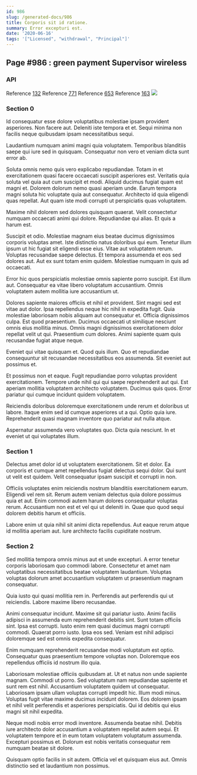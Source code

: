 ```yaml
---
id: 986
slug: /generated-docs/986
title: Corporis sit id ratione.
summary: Error excepturi est.
date: '2020-06-16'
tags: '["Licensed", "withdrawal", "Principal"]'
---
```


## Page #986 : green payment Supervisor wireless
### API



Reference [132](/132)
Reference [771](/771)
Reference [653](/653)
Reference [163](/163)
![](/assets/cats-1.jpg)

### Section 0
Id consequatur esse dolore voluptatibus molestiae ipsam provident asperiores. Non facere aut. Deleniti iste tempora et et. Sequi minima non facilis neque quibusdam ipsam necessitatibus sequi.
 Laudantium numquam animi magni quia voluptatem. Temporibus blanditiis saepe qui iure sed in quisquam. Consequatur non vero et veniam dicta sunt error ab.
 Soluta omnis nemo quis vero explicabo repudiandae. Totam in et exercitationem quasi facere occaecati suscipit asperiores est. Veritatis quia soluta vel quia aut cum suscipit et modi. Aliquid ducimus fugiat quam est magni et.
Dolorem dolorum nemo quasi aperiam unde. Earum tempora magni soluta hic voluptate quia aut consequatur. Architecto id quia eligendi quas repellat. Aut quam iste modi corrupti ut perspiciatis quas voluptatem.
 Maxime nihil dolorem sed dolores quisquam quaerat. Velit consectetur numquam occaecati animi qui dolore. Repudiandae qui alias. Et quis a harum est.
 Suscipit et odio. Molestiae magnam eius beatae ducimus dignissimos corporis voluptas amet. Iste distinctio natus doloribus qui eum. Tenetur illum ipsum ut hic fugiat sit eligendi esse eius. Vitae aut voluptatem rerum.
Voluptas recusandae saepe delectus. Et tempora assumenda et eos sed dolores aut. Aut ex sunt totam enim quidem. Molestiae numquam in quis ad occaecati.
 Error hic quos perspiciatis molestiae omnis sapiente porro suscipit. Est illum aut. Consequatur ea vitae libero voluptatum accusantium. Omnis voluptatem autem mollitia iure accusantium ut.
 Dolores sapiente maiores officiis et nihil et provident. Sint magni sed est vitae aut dolor. Ipsa repellendus neque hic nihil in expedita fugit. Quia molestiae laboriosam nobis aliquam aut consequatur et. Officia dignissimos culpa.
Est quod praesentium. Ducimus occaecati ut similique nesciunt omnis eius mollitia minus. Omnis magni dignissimos exercitationem dolor repellat velit ut qui. Praesentium cum dolores. Animi sapiente quam quis recusandae fugiat atque neque.
 Eveniet qui vitae quisquam et. Quod quis illum. Quo et repudiandae consequuntur sit recusandae necessitatibus eos assumenda. Sit eveniet aut possimus et.
 Et possimus non et eaque. Fugit repudiandae porro voluptas provident exercitationem. Tempore unde nihil qui qui saepe reprehenderit aut qui.
Est aperiam mollitia voluptatem architecto voluptatem. Ducimus quis quos. Error pariatur qui cumque incidunt quidem voluptatem.
 Reiciendis doloribus doloremque exercitationem unde rerum et doloribus ut labore. Itaque enim sed id cumque asperiores ut a qui. Optio quia iure. Reprehenderit quasi magnam inventore quo pariatur aut nulla atque.
 Aspernatur assumenda vero voluptates quo. Dicta quia nesciunt. In et eveniet ut qui voluptates illum.
### Section 1
Delectus amet dolor id ut voluptatem exercitationem. Sit et dolor. Ea corporis et cumque amet repellendus fugiat delectus sequi dolor. Qui sunt ut velit est quidem. Velit consequatur ipsam suscipit et corrupti in non.
 Officiis voluptates enim reiciendis nostrum blanditiis exercitationem earum. Eligendi vel rem sit. Rerum autem veniam delectus quia dolore possimus quia et aut. Enim commodi autem harum dolores consequatur voluptas rerum. Accusantium non est et vel qui ut deleniti in. Quae quo quod sequi dolorem debitis harum et officiis.
 Labore enim ut quia nihil sit animi dicta repellendus. Aut eaque rerum atque id mollitia aperiam aut. Iure architecto facilis cupiditate nostrum.
### Section 2
Sed mollitia tempora omnis minus aut et unde excepturi. A error tenetur corporis laboriosam quo commodi labore. Consectetur et amet nam voluptatibus necessitatibus beatae voluptatem laudantium. Voluptas voluptas dolorum amet accusantium voluptatem ut praesentium magnam consequatur.
 Quia iusto qui quasi mollitia rem in. Perferendis aut perferendis qui ut reiciendis. Labore maxime libero recusandae.
 Animi consequatur incidunt. Maxime sit qui pariatur iusto. Animi facilis adipisci in assumenda eum reprehenderit debitis sint. Sunt totam officiis sint.
Ipsa est corrupti. Iusto enim rem quasi ducimus magni corrupti commodi. Quaerat porro iusto. Ipsa eos sed. Veniam est nihil adipisci doloremque sed est omnis expedita consequatur.
 Enim numquam reprehenderit recusandae modi voluptatum est optio. Consequatur quas praesentium tempore voluptas non. Doloremque eos repellendus officiis id nostrum illo quia.
 Laboriosam molestiae officiis quibusdam at. Ut et natus non unde sapiente magnam. Commodi ut porro. Sed voluptatum nam repudiandae sapiente et sunt rem est nihil.
Accusantium voluptatem quidem ut consequatur. Laboriosam ipsam ullam voluptas corrupti impedit hic. Illum modi minus. Voluptas fugit vitae maxime ducimus incidunt dolorem. Eos dolorem ipsam et nihil velit perferendis et asperiores perspiciatis. Qui id debitis qui eius magni sit nihil expedita.
 Neque modi nobis error modi inventore. Assumenda beatae nihil. Debitis iure architecto dolor accusantium a voluptatem repellat autem sequi. Et voluptatem tempore et in eum totam voluptatem voluptatum assumenda. Excepturi possimus et. Dolorum est nobis veritatis consequatur rem numquam beatae sit dolore.
 Quisquam optio facilis in sit autem. Officia vel et quisquam eius aut. Omnis distinctio sed et laudantium non possimus.
